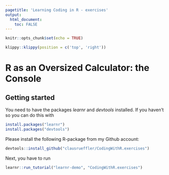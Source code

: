 ```yaml
---
pagetitle: 'Learning Coding in R - exercises'
output: 
  html_document:
    toc: FALSE
---
```


```r
knitr::opts_chunk$set(echo = TRUE)
```

```r
klippy::klippy(position = c('top', 'right'))
```

# R as an Oversized Calculator: the Console {.tabset}

## Getting started

You need to have the packages *learnr* and *devtools* installed. If you haven't so you can do this with
```r
install.packages("learnr")
install.packages("devtools")
```

Please install the following R-package from my Github account:

```r
devtools::install_github("clausrueffler/CodingWithR.exercises")
```

Next, you have to run
```r
learnr::run_tutorial("learnr-demo", "CodingWithR.exercises")
```

